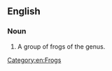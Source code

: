 ==English==
{{wikipedia|Cardioglossa}}

===Noun===
{{en-noun|head=[[long]]-[[fingered]] [[frog]]}}

# A group of frogs of the {{taxlink|Cardioglossa|genus|noshow=1}} genus.

[[Category:en:Frogs]]